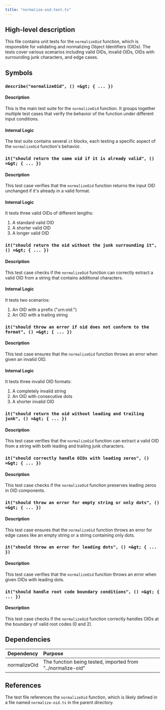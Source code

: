 ```yaml
---
title: "normalize-oid.test.ts"
---
```


## High-level description
This file contains unit tests for the `normalizeOid` function, which is responsible for validating and normalizing Object Identifiers (OIDs). The tests cover various scenarios including valid OIDs, invalid OIDs, OIDs with surrounding junk characters, and edge cases.

## Symbols

### `describe("normalizeOid", () =&gt; { ... })`
#### Description
This is the main test suite for the `normalizeOid` function. It groups together multiple test cases that verify the behavior of the function under different input conditions.

#### Internal Logic
The test suite contains several `it` blocks, each testing a specific aspect of the `normalizeOid` function's behavior.

### `it("should return the same oid if it is already valid", () =&gt; { ... })`
#### Description
This test case verifies that the `normalizeOid` function returns the input OID unchanged if it's already in a valid format.

#### Internal Logic
It tests three valid OIDs of different lengths:
1. A standard valid OID
2. A shorter valid OID
3. A longer valid OID

### `it("should return the oid without the junk surrounding it", () =&gt; { ... })`
#### Description
This test case checks if the `normalizeOid` function can correctly extract a valid OID from a string that contains additional characters.

#### Internal Logic
It tests two scenarios:
1. An OID with a prefix ("urn:oid:")
2. An OID with a trailing string

### `it("should throw an error if oid does not conform to the format", () =&gt; { ... })`
#### Description
This test case ensures that the `normalizeOid` function throws an error when given an invalid OID.

#### Internal Logic
It tests three invalid OID formats:
1. A completely invalid string
2. An OID with consecutive dots
3. A shorter invalid OID

### `it("should return the oid without leading and trailing junk", () =&gt; { ... })`
#### Description
This test case verifies that the `normalizeOid` function can extract a valid OID from a string with both leading and trailing junk characters.

### `it("should correctly handle OIDs with leading zeros", () =&gt; { ... })`
#### Description
This test case checks if the `normalizeOid` function preserves leading zeros in OID components.

### `it("should throw an error for empty string or only dots", () =&gt; { ... })`
#### Description
This test case ensures that the `normalizeOid` function throws an error for edge cases like an empty string or a string containing only dots.

### `it("should throw an error for leading dots", () =&gt; { ... })`
#### Description
This test case verifies that the `normalizeOid` function throws an error when given OIDs with leading dots.

### `it("should handle root code boundary conditions", () =&gt; { ... })`
#### Description
This test case checks if the `normalizeOid` function correctly handles OIDs at the boundary of valid root codes (0 and 2).

## Dependencies
| Dependency | Purpose |
|:-----------|:--------|
| normalizeOid | The function being tested, imported from "../normalize-oid" |

## References
The test file references the `normalizeOid` function, which is likely defined in a file named `normalize-oid.ts` in the parent directory.